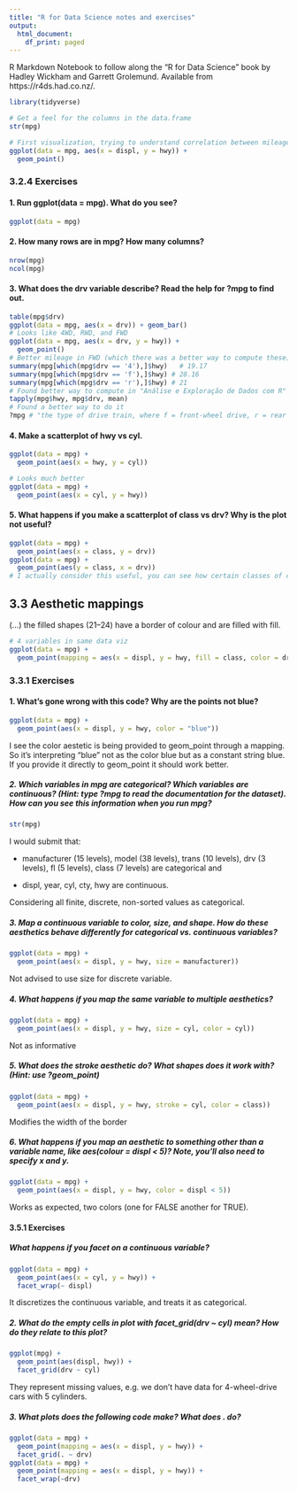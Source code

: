 ```yaml
---
title: "R for Data Science notes and exercises"
output:
  html_document:
    df_print: paged
---
```


R Markdown Notebook to follow along the "R for Data Science" book by Hadley Wickham and Garrett Grolemund. Available from https://r4ds.had.co.nz/.

```r
library(tidyverse)

# Get a feel for the columns in the data.frame
str(mpg)

# First visualization, trying to understand correlation between mileage and displacement
ggplot(data = mpg, aes(x = displ, y = hwy)) + 
  geom_point()
```

### 3.2.4 Exercises
#### 1. Run ggplot(data = mpg). What do you see?

```r
ggplot(data = mpg)
```

#### 2. How many rows are in mpg? How many columns?

```r
nrow(mpg)
ncol(mpg)
```

#### 3. What does the drv variable describe? Read the help for ?mpg to find out.

```r
table(mpg$drv)
ggplot(data = mpg, aes(x = drv)) + geom_bar()
# Looks like 4WD, RWD, and FWD
ggplot(data = mpg, aes(x = drv, y = hwy)) + 
  geom_point()
# Better mileage in FWD (which there was a better way to compute these)
summary(mpg[which(mpg$drv == '4'),]$hwy)   # 19.17
summary(mpg[which(mpg$drv == 'f'),]$hwy) # 28.16
summary(mpg[which(mpg$drv == 'r'),]$hwy) # 21
# Found better way to compute in "Análise e Exploração de Dados com R" by Miguel Rocha and Pedro G. Ferreira
tapply(mpg$hwy, mpg$drv, mean)
# Found a better way to do it
?mpg # "the type of drive train, where f = front-wheel drive, r = rear wheel drive, 4 = 4wd"
```

#### 4. Make a scatterplot of hwy vs cyl.

```r
ggplot(data = mpg) +
  geom_point(aes(x = hwy, y = cyl))

# Looks much better
ggplot(data = mpg) +
  geom_point(aes(x = cyl, y = hwy))
```

#### 5. What happens if you make a scatterplot of class vs drv? Why is the plot not useful?

```r
ggplot(data = mpg) +
  geom_point(aes(x = class, y = drv))
ggplot(data = mpg) +
  geom_point(aes(y = class, x = drv))
# I actually consider this useful, you can see how certain classes of cars have more different types of drive (there all kinds of subcompacts), compared to others (minivan only FWD) 
```

## 3.3 Aesthetic mappings

(...) the filled shapes (21–24) have a border of colour and are filled with fill.

```r
# 4 variables in same data viz
ggplot(data = mpg) + 
  geom_point(mapping = aes(x = displ, y = hwy, fill = class, color = drv), shape = 21)
```

### 3.3.1 Exercises

#### 1. What’s gone wrong with this code? Why are the points not blue?

```r
ggplot(data = mpg) + 
  geom_point(aes(x = displ, y = hwy, color = "blue"))
```

I see the color aestetic is being provided to geom_point through a mapping. So it's interpreting "blue" not as the color blue but as a constant string blue.
If you provide it directly to geom_point it should work better.

##### 2. Which variables in mpg are categorical? Which variables are continuous? (Hint: type ?mpg to read the documentation for the dataset). How can you see this information when you run mpg?

```r
str(mpg)
```

I would submit that:

- manufacturer (15 levels), model (38 levels), trans (10 levels), drv (3 levels), fl (5 levels), class (7 levels) are categorical and

- displ, year, cyl, cty, hwy are continuous.

Considering all finite, discrete, non-sorted values as categorical.

##### 3. Map a continuous variable to color, size, and shape. How do these aesthetics behave differently for categorical vs. continuous variables?

```r
ggplot(data = mpg) + 
  geom_point(aes(x = displ, y = hwy, size = manufacturer))
```

Not advised to use size for discrete variable.

##### 4. What happens if you map the same variable to multiple aesthetics?

```r
ggplot(data = mpg) + 
  geom_point(aes(x = displ, y = hwy, size = cyl, color = cyl))
```

Not as informative

##### 5. What does the stroke aesthetic do? What shapes does it work with? (Hint: use ?geom_point)

```r
ggplot(data = mpg) + 
  geom_point(aes(x = displ, y = hwy, stroke = cyl, color = class))
```

Modifies the width of the border

##### 6. What happens if you map an aesthetic to something other than a variable name, like aes(colour = displ < 5)? Note, you’ll also need to specify x and y.

```r
ggplot(data = mpg) + 
  geom_point(aes(x = displ, y = hwy, color = displ < 5))
```

Works as expected, two colors (one for FALSE another for TRUE).

#### 3.5.1 Exercises

##### What happens if you facet on a continuous variable?

```r
ggplot(data = mpg) + 
  geom_point(aes(x = cyl, y = hwy)) +
  facet_wrap(~ displ)
```

It discretizes the continuous variable, and treats it as categorical.

##### 2. What do the empty cells in plot with facet_grid(drv ~ cyl) mean? How do they relate to this plot?
```r
ggplot(mpg) + 
  geom_point(aes(displ, hwy)) +
  facet_grid(drv ~ cyl)
```

They represent missing values, e.g. we don't have data for 4-wheel-drive cars with 5 cylinders.


##### 3. What plots does the following code make? What does . do?

```r
ggplot(data = mpg) + 
  geom_point(mapping = aes(x = displ, y = hwy)) +
  facet_grid(. ~ drv)
ggplot(data = mpg) + 
  geom_point(mapping = aes(x = displ, y = hwy)) +
  facet_wrap(~drv)
```

